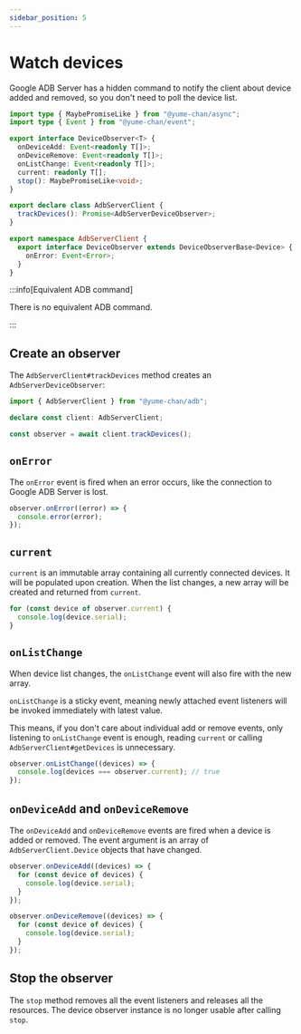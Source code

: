 ```yaml
---
sidebar_position: 5
---
```


# Watch devices

Google ADB Server has a hidden command to notify the client about device added and removed, so you don't need to poll the device list.

```ts
import type { MaybePromiseLike } from "@yume-chan/async";
import type { Event } from "@yume-chan/event";

export interface DeviceObserver<T> {
  onDeviceAdd: Event<readonly T[]>;
  onDeviceRemove: Event<readonly T[]>;
  onListChange: Event<readonly T[]>;
  current: readonly T[];
  stop(): MaybePromiseLike<void>;
}

export declare class AdbServerClient {
  trackDevices(): Promise<AdbServerDeviceObserver>;
}

export namespace AdbServerClient {
  export interface DeviceObserver extends DeviceObserverBase<Device> {
    onError: Event<Error>;
  }
}
```

:::info[Equivalent ADB command]

There is no equivalent ADB command.

:::

## Create an observer

The `AdbServerClient#trackDevices` method creates an `AdbServerDeviceObserver`:

```ts transpile
import { AdbServerClient } from "@yume-chan/adb";

declare const client: AdbServerClient;

const observer = await client.trackDevices();
```

## `onError`

The `onError` event is fired when an error occurs, like the connection to Google ADB Server is lost.

```ts transpile
observer.onError((error) => {
  console.error(error);
});
```

## `current`

`current` is an immutable array containing all currently connected devices. It will be populated upon creation. When the list changes, a new array will be created and returned from `current`.

```ts transpile
for (const device of observer.current) {
  console.log(device.serial);
}
```

## `onListChange`

When device list changes, the `onListChange` event will also fire with the new array.

`onListChange` is a sticky event, meaning newly attached event listeners will be invoked immediately with latest value.

This means, if you don't care about individual add or remove events, only listening to `onListChange` event is enough, reading `current` or calling `AdbServerClient#getDevices` is unnecessary.

```ts transpile
observer.onListChange((devices) => {
  console.log(devices === observer.current); // true
});
```

## `onDeviceAdd` and `onDeviceRemove`

The `onDeviceAdd` and `onDeviceRemove` events are fired when a device is added or removed. The event argument is an array of `AdbServerClient.Device` objects that have changed.

```ts transpile
observer.onDeviceAdd((devices) => {
  for (const device of devices) {
    console.log(device.serial);
  }
});

observer.onDeviceRemove((devices) => {
  for (const device of devices) {
    console.log(device.serial);
  }
});
```

## Stop the observer

The `stop` method removes all the event listeners and releases all the resources. The device observer instance is no longer usable after calling `stop`.
